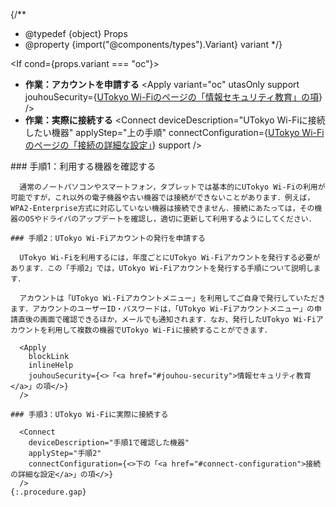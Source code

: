 
{/**
  * @typedef {object} Props
  * @property {import("@components/types").Variant} variant
  */}

<If cond={props.variant === "oc"}>
  - **作業：アカウントを申請する**
    <Apply
      variant="oc"
      utasOnly
      support
      jouhouSecurity={<a href="/utokyo_wifi/#jouhou-security">UTokyo Wi-Fiのページの「情報セキュリティ教育」の項</a>}
    />
  - **作業：実際に接続する**
    <Connect
      deviceDescription="UTokyo Wi-Fiに接続したい機器"
      applyStep="上の手順"
      connectConfiguration={<a href="/utokyo_wifi/#connect-configuration">UTokyo Wi-Fiのページの「接続の詳細な設定」</a>}
      support
    />

  <Fragment slot="else">
    ### 手順1：利用する機器を確認する

      通常のノートパソコンやスマートフォン，タブレットでは基本的にUTokyo Wi-Fiの利用が可能ですが，これ以外の電子機器や古い機器では接続ができないことがあります．例えば，WPA2-Enterprise方式に対応していない機器は接続できません．接続にあたっては，その機器のOSやドライバのアップデートを確認し，適切に更新して利用するようにしてください．

    ### 手順2：UTokyo Wi-Fiアカウントの発行を申請する

      UTokyo Wi-Fiを利用するには，年度ごとにUTokyo Wi-Fiアカウントを発行する必要があります．この「手順2」では，UTokyo Wi-Fiアカウントを発行する手順について説明します．

      アカウントは「UTokyo Wi-Fiアカウントメニュー」を利用してご自身で発行していただきます．アカウントのユーザーID・パスワードは，「UTokyo Wi-Fiアカウントメニュー」の申請直後の画面で確認できるほか，メールでも通知されます．なお、発行したUTokyo Wi-Fiアカウントを利用して複数の機器でUTokyo Wi-Fiに接続することができます．

      <Apply
        blockLink
        inlineHelp
        jouhouSecurity={<>「<a href="#jouhou-security">情報セキュリティ教育</a>」の項</>}
      />

    ### 手順3：UTokyo Wi-Fiに実際に接続する

      <Connect
        deviceDescription="手順1で確認した機器"
        applyStep="手順2"
        connectConfiguration={<>下の「<a href="#connect-configuration">接続の詳細な設定</a>」の項</>}
      />
    {:.procedure.gap}
  </Fragment>
</If>
